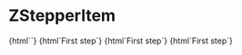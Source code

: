 
<Meta title="Indicators/Stepper/Item" component="z-stepper-item" />

# ZStepperItem

<Preview>
  <Story name="With index">
    {html`<z-stepper-item index="1"></z-stepper-item>`}
  </Story>
  <Story name="With text">
    {html`<z-stepper-item index="1">First step</z-stepper-item>`}
  </Story>
  <Story name="Disabled">
    {html`<z-stepper-item index="1" disabled>First step</z-stepper-item>`}
  </Story>
  <Story name="Pressed">
    {html`<z-stepper-item index="1" pressed>First step</z-stepper-item>`}
  </Story>
</Preview>

<Props of="z-stepper-item" />
